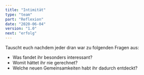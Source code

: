 ```yaml
---
title: "Intimität"
type: "team"
part: "Reflexion"
date: "2020-06-04"
version: "1.0"
next: "erfolg"
---
```


<Row className="tutsegment"> 
<Col>

Tauscht euch nachdem jeder dran war zu folgenden Fragen aus:
* Was fandet ihr besonders interessant?
* Womit hättet ihr nie gerechnet?
* Welche neuen Gemeinsamkeiten habt ihr dadurch entdeckt?

</Col>
</Row>